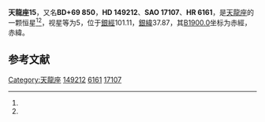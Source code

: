 {{Starbox begin
| name = 天龍座15
}}
{{Starbox observe
| epoch = [[J2000.0|J2000.0]]
| constell = [[天龍座|天龍座]]<ref name=SIMBAD>{{cite web
 | url=http://simbad.u-strasbg.fr/simbad/sim-id?Ident=HR+6161
 | title=Pulsating variable Star
 | publisher=Centre de Données astronomiques de Strasbourg
 | work=SIMBAD
 | accessdate=2012-07-13
 | archive-date=2016-03-17
 | archive-url=https://web.archive.org/web/20160317101058/http://simbad.u-strasbg.fr/simbad/sim-id?Ident=HR+6161
 | dead-url=no
 }}</ref><ref name=DATA>{{cite web
 | url=http://vizier.u-strasbg.fr/viz-bin/VizieR-5?-out.add=.&-source=5050&-corr=PK=HR&-out.max=9999&HR=6161
 | title=VizieR Detailed Page
 | accessdate=2012-07-13
 | archive-date=2016-03-04
 | archive-url=https://web.archive.org/web/20160304235402/http://vizier.u-strasbg.fr/viz-bin/VizieR-5?-out.add=.&-source=5050&-corr=PK=HR&-out.max=9999&HR=6161
 | dead-url=no
 }}</ref>
| 星官 = 
| ra = {{RA|16|27|59}}<ref name=SIMBAD /><ref name=DATA />
| dec = {{DEC|+68|46|5}}<ref name=SIMBAD /><ref name=DATA />
| appmag_v = 5<ref name=SIMBAD /><ref name=DATA />
}}
{{Starbox character
| class = A0III<ref name=SIMBAD /><ref name=DATA />
| b-v = -0.06<ref name=SIMBAD /><ref name=DATA />
| u-b = -0.12<ref name=SIMBAD /><ref name=DATA />
| r-i = -0.02<ref name=SIMBAD /><ref name=DATA />
| variable = 
}}
{{Starbox astrometry
| radial_v = -0.12
| prop_mo_ra = -7
| parallax = 0.014
| p_error = 
}}
{{Starbox catalog
| names =BD+69 850，[[SAO星表|SAO]] 17107，[[HD星表|HD]] 149212，[[HR星表|HR]] 6161}}
{{Starbox reference |Simbad=HR+6161}}
{{Starbox end}}

'''天龍座15'''，又名'''BD+69 850'''，'''HD 149212'''、'''SAO 17107'''、'''HR 6161'''，是[[天龍座|天龍座]]的一颗恒星<ref name=SIMBAD /><ref name=DATA />，视星等为5，位于[[銀道座標系|銀經]]101.11，[[銀道座標系|銀緯]]37.87，其[[B1900.0|B1900.0]]坐标为赤經{{RA|16|28|10.5}}，赤緯{{DEC|+68|37.87|4}}。

== 参考文献 ==
{{reflist}}

{{star-stub}}

{{天龍座恒星}}
[[Category:天龍座|Category:天龍座]]
[[Category:HD和HDE天體|149212]]
[[Category:HR天體|6161]]
[[Category:SAO天體|17107]]